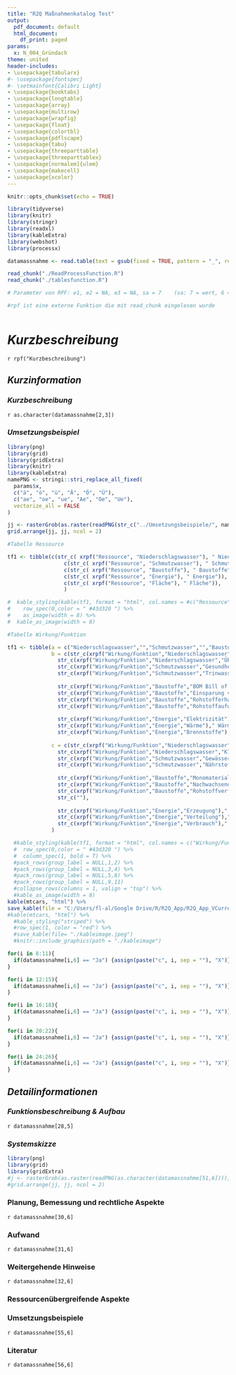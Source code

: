 ```yaml
---
title: "R2Q Maßnahmenkatalog Test"
output:
  pdf_document: default
  html_document:
    df_print: paged
params:
  x: N_004_Gründach
theme: united
header-includes:
- \usepackage{tabularx}
#- \usepackage{fontspec}
#- \setmainfont{Calibri Light}
- \usepackage{booktabs}
- \usepackage{longtable}
- \usepackage{array}
- \usepackage{multirow}
- \usepackage{wrapfig}
- \usepackage{float}
- \usepackage{colortbl}
- \usepackage{pdflscape}
- \usepackage{tabu}
- \usepackage{threeparttable}
- \usepackage{threeparttablex}
- \usepackage[normalem]{ulem}
- \usepackage{makecell}
- \usepackage{xcolor}
---
```


```r

knitr::opts_chunk$set(echo = TRUE)
```

```r
library(tidyverse)
library(knitr)
library(stringr)
library(readxl)
library(kableExtra)
library(webshot)
library(processx)

datamassnahme <- read.table(text = gsub(fixed = TRUE, pattern = "_", replacement = "\\_", x = readLines(file(str_c("../Massnahmen/", params$x,".csv")), encoding = "UTF-8"), useBytes = TRUE), header = TRUE, sep=";")

read_chunk("./ReadProcessFunction.R")
read_chunk("./tablesfunction.R")

# Parameter von RPF: e1, e2 = NA, e3 = NA, sa = 7    (sa: 7 = wert, 6 = Ebene 3, 5 = Ebene 2, 4 = Ebene 1)

```
```r
#rpf ist eine externe Funktion die mit read_chunk eingelesen wurde
```
```r

```


# *Kurzbeschreibung*

`r rpf("Kurzbeschreibung")`

## *Kurzinformation*


### *Kurzbeschreibung*

`r as.character(datamassnahme[2,3])`


### *Umsetzungsbeispiel*



```r
library(png)
library(grid)
library(gridExtra)
library(knitr)
library(kableExtra)
namePNG <- stringi::stri_replace_all_fixed(
  params$x, 
  c("ä", "ö", "ü", "Ä", "Ö", "Ü"), 
  c("ae", "oe", "ue", "Ae", "Oe", "Ue"), 
  vectorize_all = FALSE
)

jj <- rasterGrob(as.raster(readPNG(str_c("../Umsetzungsbeispiele/", namePNG, "bsp.PNG"))), interpolate = FALSE)
grid.arrange(jj, jj, ncol = 2)
```



```r
#Tabelle Ressource

tf1 <- tibble(c(str_c( xrpf("Ressource", "Niederschlagswasser"), " Niederschlagswasser")),
                  c(str_c( xrpf("Ressource", "Schmutzwasser"), " Schmutzwasser")),
                  c(str_c( xrpf("Ressource", "Baustoffe"), " Baustoffe")),
                  c(str_c( xrpf("Ressource", "Energie"), " Energie")),
                  c(str_c( xrpf("Ressource", "Fläche"), " Fläche")),
                  )
```
```r

#  kable_styling(kable(tf1, format = "html", col.names = #c("Ressource","","","","")))%>%
#    row_spec(0,color = " #43d320 ") %>%
#    as_image(width = 8) %>%
#  kable_as_image(width = 8)
```




```r
#Tabelle Wirkung/Funktion

tf1 <- tibble(a = c("Niederschlagswasser","","Schmutzwasser","","Baustoffe","","","","Energie","",""),
              b = c(str_c(xrpf("Wirkung/Funktion","Niederschlagswasser","Gewässerschutz")," Gewässerschutz"), 
                str_c(xrpf("Wirkung/Funktion","Niederschlagswasser","Überflutungsschutz")," Überflutungsschutz"),
                str_c(xrpf("Wirkung/Funktion","Schmutzwasser","Gesundheitsvorsorge")," Gesundheitsvorsorge"), 
                str_c(xrpf("Wirkung/Funktion","Schmutzwasser","Trinwassereinsparung")," Trinwassereinsparung"),
                
                str_c(xrpf("Wirkung/Funktion","Baustoffe","BOM Bill of Material")," BOM Bill of Material"), 
                str_c(xrpf("Wirkung/Funktion","Baustoffe","Einsparung von Primärmaterialien")," Einsparung von Primärmaterialien"),
                str_c(xrpf("Wirkung/Funktion","Baustoffe","Rohstofferhalt")," Rohstofferhalt"), 
                str_c(xrpf("Wirkung/Funktion","Baustoffe","Rohstoffaufwand (gesamt)")," Rohstoffaufwand (gesamt)"),
                
                str_c(xrpf("Wirkung/Funktion","Energie","Elektrizität")," Elektrizität"), 
                str_c(xrpf("Wirkung/Funktion","Energie","Wärme")," Wärme"),
                str_c(xrpf("Wirkung/Funktion","Energie","Brennstoffe")," Brennstoffe")),
              
              c = c(str_c(xrpf("Wirkung/Funktion","Niederschlagswasser","Bodenschutz")," Bodenschutz"), 
                str_c(xrpf("Wirkung/Funktion","Niederschlagswasser","Klimaanpassung")," Klimaanpassung"),
                str_c(xrpf("Wirkung/Funktion","Schmutzwasser","Gewässerschutz")," Gewässerschutz"), 
                str_c(xrpf("Wirkung/Funktion","Schmutzwasser","Nährstoffgewinnung")," Nährstoffgewinnung"),
                    
                str_c(xrpf("Wirkung/Funktion","Baustoffe","Monomaterial")," Monomaterial"), 
                str_c(xrpf("Wirkung/Funktion","Baustoffe","Nachwachsender Rohstoff")," Nachwachsender Rohstoff"),
                str_c(xrpf("Wirkung/Funktion","Baustoffe","Rohstoffverfügbarkeit")," Rohstoffverfügbarkeit"), 
                str_c(""),
                
                str_c(xrpf("Wirkung/Funktion","Energie","Erzeugung")," Erzeugung"), 
                str_c(xrpf("Wirkung/Funktion","Energie","Verteilung")," Verteilung"),
                str_c(xrpf("Wirkung/Funktion","Energie","Verbrauch")," Verbrauch"))
              )


```
```r

  #kable_styling(kable(tf1, format = "html", col.names = c("Wirkung/Funktion","","")))%>%
  #  row_spec(0,color = " #43d320 ") %>%
  #  column_spec(1, bold = T) %>%
  #pack_rows(group_label = NULL,1,2) %>%
  #pack_rows(group_label = NULL,3,4) %>%
  #pack_rows(group_label = NULL,5,8) %>%
  #pack_rows(group_label = NULL,9,11)
  #collapse_rows(columns = 1, valign = "top") %>%
  #kable_as_image(width = 8)
kable(mtcars, "html") %>%  
save_kable(file = "C:/Users/fl-al/Google Drive/R/R2Q_App/R2Q_App_VCurrent/tables/test.png")
#kable(mtcars, "html") %>%
  #kable_styling("striped") %>%
  #row_spec(1, color = "red") %>%
  #save_kable(file= "./kableimage.jpeg")
  #knitr::include_graphics(path = "./kableimage")


```




```r
for(i in 8:11){
  if(datamassnahme[i,6] == "Ja") {assign(paste("c", i, sep = ""), "X")} else {assign(paste("c", i, sep = ""), " ")}
}
```


\begin{center}
\begin{tabular}{|l|l|l|l|l|}
\hline
\multicolumn{5}{|c|}{\textbf{`r datamassnahme[8,4]`}} \tabularnewline
\hline
`r datamassnahme[8,4]` & Schmutzwasser & Baustoffe & Energie & Fläche \\
\hline
[`r as.character(c8)`] Klimaregulation & [`r as.character(c8)`] Regenwasser & [`r as.character(c8)`] Regenwasser & [`r as.character(c8)`] Regenwasser & [`r as.character(c8)`] Regenwasser \\
\hline
[`r as.character(c9)`] Wasserregulation & [`r as.character(c9)`] Schmutzwasser & [`r as.character(c9)`] Schmutzwasser & [`r as.character(c9)`] Schmutzwasser & [`r as.character(c9)`] Schmutzwasser \\
\hline
[`r as.character(c10)`] Wasserreinigung & [`r as.character(c10)`] Baustoffe & [`r as.character(c10)`] Baustoffe & [`r as.character(c10)`] Baustoffe & [`r as.character(c10)`] Baustoffe \\
\hline
[`r as.character(c11)`] Erhaltung biol. Vielfalt & [`r as.character(c11)`] Energie & [`r as.character(c11)`] Energie & [`r as.character(c11)`] Energie & [`r as.character(c11)`] Energie \\
\hline
\end{tabular}
\end{center}

```r
for(i in 12:15){
  if(datamassnahme[i,6] == "Ja") {assign(paste("c", i, sep = ""), "X")} else {assign(paste("c", i, sep = ""), " ")}
}
```

\begin{center}
\begin{tabularx}{\textwidth}{|X|X|X|}
\hline
\multicolumn{3}{|c|}{\textbf{`r datamassnahme[12,4]`}} \tabularnewline
\hline
[`r as.character(c12)`] Gebäudeebene & [`r as.character(c13)`] Grundstückebene & [`r as.character(c14)`] Quartiersebene \\
\hline
\multicolumn{3}{|c|}{\textbf{Hinweis:} `r datamassnahme[15,6]`} \\
\hline
\end{tabularx}
\end{center}


```r
for(i in 16:18){
  if(datamassnahme[i,6] == "Ja") {assign(paste("c", i, sep = ""), "X")} else {assign(paste("c", i, sep = ""), " ")}
}
```

\begin{center}
\begin{tabular}{|c|c|c|}
\hline
\multicolumn{3}{|c|}{\textbf{`r datamassnahme[16,4]`}} \tabularnewline
\hline
[`r as.character(c16)`] geringer Bedarf & [`r as.character(c17)`] mittlerer Bedarf & [`r as.character(c18)`] hoher Bedarf \\
\hline
\multicolumn{3}{|c|}{`r datamassnahme[19,6]`   `r datamassnahme[19,4]`} \\
\hline
\end{tabular}
\end{center}

```r
for(i in 20:22){
  if(datamassnahme[i,6] == "Ja") {assign(paste("c", i, sep = ""), "X")} else {assign(paste("c", i, sep = ""), " ")}
}
```

\begin{center}
\begin{tabular}{|c|c|c|c|c|c|}
\hline
\multicolumn{6}{|c|}{\textbf{`r datamassnahme[20,4]`}} \tabularnewline
\hline
`r datamassnahme[20,4]` & `r datamassnahme[20,6]`  &`r datamassnahme[21,4]` & `r datamassnahme[21,6]`  & `r datamassnahme[22,4]` & `r datamassnahme[22,6]` \\
\hline
\multicolumn{6}{|c|}{\textbf{Hinweis:} `r datamassnahme[23,6]`} \\
\hline
\end{tabular}
\end{center}

```r
for(i in 24:26){
  if(datamassnahme[i,6] == "Ja") {assign(paste("c", i, sep = ""), "X")} else {assign(paste("c", i, sep = ""), " ")}
}
```

\begin{center}
\begin{tabular}{|c|c|c|}
\hline
\multicolumn{3}{|c|}{\textbf{`r datamassnahme[24,4]`}} \\
\hline
[`r as.character(c24)`]`r datamassnahme[24,4]` & [`r as.character(c25)`] `r datamassnahme[25,4]`  & [`r as.character(c26)`] `r datamassnahme[26,4]` \\
\hline
\multicolumn{3}{|c|}{\textbf{Hinweis:} `r datamassnahme[27,6]`} \\
\hline
\end{tabular}
\end{center}

## *Detailinformationen*

### *Funktionsbeschreibung & Aufbau*

`r datamassnahme[28,5]`

### *Systemskizze*

```r
library(png)
library(grid)
library(gridExtra)
#j <- rasterGrob(as.raster(readPNG(as.character(datamassnahme[51,6]))), interpolate = FALSE)
#grid.arrange(jj, jj, ncol = 2)
```

### Planung, Bemessung und rechtliche Aspekte

`r datamassnahme[30,6]`

### Aufwand

`r datamassnahme[31,6]`

### Weitergehende Hinweise

`r datamassnahme[32,6]`

### Ressourcenübergreifende Aspekte

\begin{center}
\begin{tabularx}{\textwidth}{|X|X|}
\hline
\multicolumn{1}{|c|}{\textbf{Ressource}} & \multicolumn{1}{|c|}{\textbf{Angaben}} \tabularnewline
\hline
\multicolumn{2}{|c|}{ \textbf{SYNERGIEN} } \tabularnewline
\hline
Regenwasser & `r datamassnahme[33,6]`\\
\hline
Schmutzwasser & `r datamassnahme[34,6]`\\
\hline
Baustoffe & `r datamassnahme[35,6]`\\
\hline
Energie & `r datamassnahme[36,6]`\\
\hline
Fläche & `r datamassnahme[37,6]`\\
\hline
Ökobilanz & `r datamassnahme[38,6]`\\
\hline
\multicolumn{2}{|c|}{ \textbf{ZIELKONFLIKTE} } \\
\hline
Regenwasser & `r datamassnahme[39,6]`\\
\hline
Schmutzwasser & `r datamassnahme[40,6]`\\
\hline
Baustoffe & `r datamassnahme[41,6]`\\
\hline
Energie & `r datamassnahme[42,6]`\\
\hline
Fläche & `r datamassnahme[43,6]`\\
\hline
Ökobilanz & `r datamassnahme[44,6]`\\
\hline
\end{tabularx}
\end{center}


\begin{center}
\begin{tabularx}{\textwidth}{|X|X|}
\hline
\multicolumn{1}{|c|}{\textbf{Vorteile}} & \multicolumn{1}{|c|}{\textbf{Nachteile}} \tabularnewline
\hline
`r datamassnahme[45,6]` & `r datamassnahme[50,6]`\\
\hline
`r datamassnahme[46,6]` & `r datamassnahme[51,6]`\\
\hline
`r datamassnahme[47,6]` & `r datamassnahme[52,6]`\\
\hline
`r datamassnahme[48,6]` & `r datamassnahme[53,6]`\\
\hline
`r datamassnahme[49,6]` & `r datamassnahme[54,6]`\\
\hline
\end{tabularx}
\end{center}

### Umsetzungsbeispiele

`r datamassnahme[55,6]`

### Literatur

`r datamassnahme[56,6]`
